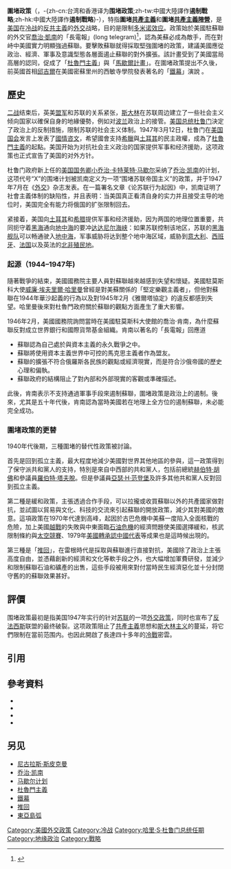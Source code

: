 {{noteTA
|G1=People
|G2=地名
|T=zh-hans:遏制战略;zh-cn:遏制战略;zh-tw:圍堵政策;zh-hk:圍堵政策;
|1=zh-hans:遏制战略;zh-cn:遏制战略;zh-tw:圍堵政策;zh-hk:圍堵政策;
|2=zh-hans:遏制;zh-cn:遏制;zh-tw:圍堵;zh-hk:圍堵;
}}
'''圍堵政策'''（{{lang-en|containment}}，-{zh-cn:台湾和香港译为'''围堵政策''';zh-tw:中國大陸譯作'''遏制戰略''';zh-hk:中國大陸譯作'''遏制戰略'''}-），特指'''圍堵[[共產主義|共產主義]]'''和'''圍堵[[共產主義國家|共產主義陣營]]'''，是[[美国|美国]]在[[冷战|冷战]]的[[反共主義|反共主義]]的[[外交|外交]]战略，目的是限制[[多米诺骨牌理论|多米诺效应]]。政策始於美國駐蘇聯的外交官[[喬治·凱南|喬治·凱南]]的「長電報」(long telegram)<ref>{{cite wikisource |editor-first= George |editor-last= Kennan |title=The Long Telegram |wslink=The Long Telegram |wslanguage=en |authorlink=[[George_Frost_Kennan|George_Frost_Kennan]] |year=1946 }}</ref>，認為美蘇必成為敵手，而在對峙中美國實力明顯強過蘇聯。要擊敗蘇聯就得採取堅強圍堵的政策，建議美國應從政治、經濟、軍事及意識型態各層面遏止蘇聯的對外擴張。{{cfn|楊永明|y=2010|p=49}}該計畫受到了美國當局高層的認同，促成了「[[杜魯門主義|杜魯門主義]]」與「[[馬歇爾計畫|馬歇爾計畫]]」。{{cfn|白德華|y=2014|p=181|url=https://books.google.com/books?id=jpenAwAAQBAJ&pg=PA181}}在圍堵政策提出不久後，前英國首相[[邱吉爾|邱吉爾]]在美國密蘇里州的西敏寺學院發表著名的「[[鐵幕|鐵幕]]」演說{{cfn|楊永明|y=2010|p=50}}
。

==歷史==
[[二战|二战]]结束后，英美[[盟军|盟军]]和苏联的关系紧张，[[斯大林|斯大林]]在苏联周边建立了一些社会主义倾向国家以確保自身的地緣優勢，例如对[[波兰|波兰]]政治上的接管。[[美国总统|美国总统]][[杜鲁门|杜鲁门]]決定了政治上的反制措施，限制苏联的社会主义体制。1947年3月12日，杜鲁门在[[美国国会|美国国会]]发言上发表了[[國情咨文|國情咨文]]，希望國會支持[[希臘|希臘]]與[[土耳其|土耳其]]的民主政權，成為了[[杜魯門主義|杜魯門主義]]的起點。{{cfn|楊永明|y=2010|p=49}}美国开始为对抗社会主义政治的国家提供军事和经济援助，这项政策也正式宣告了美国的对外方针。

杜鲁门政府新上任的[[美国国务卿|美国国务卿]][[乔治·卡特莱特·马歇尔|小乔治·卡特莱特·马歇尔]]采纳了[[乔治·凯南|乔治·凯南]]的计划，这项代号“X”的围堵计划被凯南定义为一项“围堵苏联帝国主义”的政策，并于1947年7月在《[[外交_(杂志)|外交]]》杂志发表。在一篇署名文章《论苏联行为起因》中，凯南证明了社會主義体制的缺陷性，并且表明：当美国真正看清自身的实力并且接受主导的地位时，美国完全有能力将俄国的扩张限制回去。

紧接着，美国向[[土耳其|土耳其]]和[[希腊|希腊]]提供军事和经济援助，因为两国的地理位置重要，共同扼守着[[黑海|黑海]]通向[[地中海|地中海]]的要冲[[达达尼尔海峡|达达尼尔海峡]]：如果苏联控制该地区，苏联的[[黑海舰队|黑海舰队]]可以畅通驶入[[地中海|地中海]]，军事威胁将达到整个地中海区域，威胁到[[意大利|意大利]]、[[西班牙|西班牙]]、[[法国|法国]]以及英法的[[北非|北非]][[殖民地|殖民地]]。

===起源（1944–1947年)===
隨著戰爭的結束，美國國務院主要人員對蘇聯越來越感到失望和懷疑。美國駐莫斯科大使[[威廉·埃夫里爾·哈里曼|威廉·埃夫里爾·哈里曼]]曾經是對美蘇關係的「堅定樂觀主義者」，但他對蘇聯在1944年華沙起義的行為以及對1945年2月《雅爾塔協定》的違反都感到失望。哈里曼後來對杜魯門政府關於蘇聯的觀點方面產生了重大影響。

1946年2月，美國國務院詢問當時在美國駐莫斯科大使館的喬治·肯南，為什麼蘇聯反對成立世界銀行和國際貨幣基金組織。肯南以著名的「長電報」回應道{{cfn|Gaddis|y=2012|p=201-224|url=https://books.google.com/books?id=_eZvDwAAQBAJ&pg=PA201}}

*蘇聯認為自己處於與資本主義的永久戰爭之中。
*蘇聯將使用資本主義世界中可控的馬克思主義者作為盟友。
*蘇聯的擴張不符合俄羅斯各民族的觀點或經濟現實，而是符合沙俄帝國的歷史心理和偏執。
*蘇聯政府的結構阻止了對內部和外部現實的客觀或準確描述。

此後，肯南表示不支持通過軍事手段來遏制蘇聯，圍堵政策是政治上的遏制{{cfn|Kennan|y=1967|p=358}}。後來，尤其是五十年代後，肯南認為當時美國若在地理上全方位的遏制蘇聯，未必能完全成功{{cfn|Kennan|y=1967|p=359}}。

===圍堵政策的更替===
1940年代後期，三種圍堵的替代性政策被討論。

首先是回到孤立主義，最大程度地減少美國對世界其他地區的參與，這一政策得到了保守派共和黨人的支持，特別是來自中西部的共和黨人，包括前總統[[赫伯特·胡佛|赫伯特·胡佛]]和參議員[[羅伯特·塔夫脫|羅伯特·塔夫脫]]。但是參議員[[阿瑟·范登堡|亞瑟·H·范登堡]]及許多其他共和黨人反對回到孤立主義。

第二種是緩和政策，主張透過合作手段，可以拉攏或收買蘇聯以外的共產國家做對抗，並試圖以貿易與文化、科技的交流來引起蘇聯的開放政策，減少其對美國的敵意。這項政策在1970年代達到高峰，起因於古巴危機中美蘇一度陷入全面核戰的危險，加上美國[[越南战争|越戰]]的失敗與中東面臨[[石油危機|石油危機]]的經濟問題使美國選擇緩和，核武限制條約與[[太空競賽|太空競賽]]、1979年[[中美关系|美國轉承認中國代表]]等成果也是這時候出現的。

第三種是「[[推回|推回]]」，在雷根時代是採取與蘇聯進行直接對抗，美國除了政治上主張高度自由，並憑藉創新的經濟和文化等軟手段之外，也大幅增加軍費研發，並減少和限制蘇聯石油和礦產的出售，這些手段被用來對付當時民生經濟惡化並十分封閉守舊的的蘇聯效果甚好。

== 評價 ==
围堵政策最初是指美国1947年实行的针对[[苏联|苏联]]的一项[[外交政策|外交政策]]，同时也宣布了[[反法西斯|反法西斯]]联盟的最终破裂。这项政策阻止了[[共產主義|共產主義]]思想和[[斯大林主义|斯大林主义]]的蔓延，将它們限制在當前范围内。也因此開啟了長達四十多年的[[冷戰|冷戰]]密雲。

==引用==
{{reflist}}

== 參考資料 ==
* {{cite book
| author=白德華
| title=《從「善治」論中國漸進式改革》
| url=https://books.google.com/books?id=jpenAwAAQBAJ
| date=2014年3月8日
| publisher=思行文化
| isbn=978-986-90252-3-2
| ref=harv
| access-date=2021-04-20
| archive-date=2021-04-20
| archive-url=https://web.archive.org/web/20210420032302/https://books.google.com/books?id=jpenAwAAQBAJ
| dead-url=no
}}
* {{cite book
| author = 楊永明
| title = 《國際關係》
| location = 台北
| publisher = 前程企管
| date = 2010年6月
| isbn = 9789866264054
| ref = harv
}}
* {{cite book
| first=John Lewis
| last=Gaddis
| title=''George F. Kennan: An American Life''
| url=https://books.google.com/books?id=_eZvDwAAQBAJ
| year=2012
| publisher=Penguin Publishing Group
| isbn=978-0-14-312215-9
| ref=harv
| access-date=2021-04-20
| archive-date=2021-04-20
| archive-url=https://web.archive.org/web/20210420031942/https://books.google.com/books?id=_eZvDwAAQBAJ
| dead-url=no
}}
* {{cite book
| first=George Frost
| last=Kennan
| title=''Memoirs, 1925-1950''
| url=https://books.google.com/books?id=oOlnQgAACAAJ
| year=1967年
| publisher=Pantheon Books
| isbn=978-0-394-71624-4
| ref=harv
| access-date=2021-04-20
| archive-date=2021-04-20
| archive-url=https://web.archive.org/web/20210420031453/https://books.google.com/books?id=oOlnQgAACAAJ
| dead-url=no
}}

==另见==
*[[尼古拉斯·斯皮克曼|尼古拉斯·斯皮克曼]]
*[[乔治·凯南|乔治·凯南]]
*[[马歇尔计划|马歇尔计划]]
*[[杜魯門主義|杜魯門主義]]
*[[鐵幕|鐵幕]]
*[[推回|推回]]
*[[東亞島弧|東亞島弧]]
{{美國外交}}
{{冷戰}}
{{Authority control}}

[[Category:美國外交政策|Category:美國外交政策]]
[[Category:冷战|Category:冷战]]
[[Category:哈里·S·杜鲁门总统任期|Category:哈里·S·杜鲁门总统任期]]
[[Category:地缘政治|Category:地缘政治]]
[[Category:戰略|Category:戰略]]
